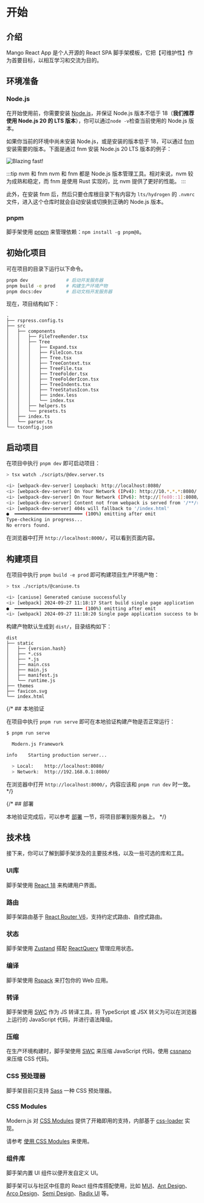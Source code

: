 # 开始

## 介绍

Mango React App 是个人开源的 React SPA 脚手架模板，它把【可维护性】作为首要目标，以相互学习和交流为目的。

## 环境准备

### Node.js

在开始使用前，你需要安装 [Node.js](https://nodejs.org/)，并保证 Node.js 版本不低于 18（**我们推荐使用 Node.js 20 的 LTS 版本**），你可以通过`node -v`检查当前使用的 Node.js 版本。


如果你当前的环境中尚未安装 Node.js，或是安装的版本低于 18，可以通过 [fnm](https://github.com/Schniz/fnm) 安装需要的版本。下面是通过 fnm 安装 Node.js 20 LTS 版本的例子：

<img src="/fnm.svg" alt="Blazing fast!"/>

:::tip nvm 和 fnm
nvm 和 fnm 都是 Node.js 版本管理工具。相对来说，nvm 较为成熟和稳定，而 fnm 是使用 Rust 实现的，比 nvm 提供了更好的性能。
:::

此外，在安装 fnm 后，然后只要仓库根目录下有内容为 `lts/hydrogen` 的 `.nvmrc` 文件，进入这个仓库时就会自动安装或切换到正确的 Node.js 版本。

### pnpm

脚手架使用 [pnpm](https://pnpm.io/installation) 来管理依赖：`npm install -g pnpm@8`。

## 初始化项目

可在项目的目录下运行以下命令。

```bash pure
pnpm dev              # 启动开发服务器
pnpm build -e prod    # 构建生产环境产物
pnpm docs:dev         # 启动文档开发服务器
```

现在，项目结构如下：

```tree
.
├── rspress.config.ts
├── src
│   ├── components
│   │   ├── FileTreeRender.tsx
│   │   ├── Tree
│   │   │   ├── Expand.tsx
│   │   │   ├── FileIcon.tsx
│   │   │   ├── Tree.tsx
│   │   │   ├── TreeContext.tsx
│   │   │   ├── TreeFile.tsx
│   │   │   ├── TreeFolder.tsx
│   │   │   ├── TreeFolderIcon.tsx
│   │   │   ├── TreeIndents.tsx
│   │   │   ├── TreeStatusIcon.tsx
│   │   │   ├── index.less
│   │   │   └── index.tsx
│   │   ├── helpers.ts
│   │   └── presets.ts
│   ├── index.ts
│   └── parser.ts
└── tsconfig.json
```

## 启动项目

在项目中执行 `pnpm dev` 即可启动项目：

```bash pure
> tsx watch ./scripts/@dev.server.ts

<i> [webpack-dev-server] Loopback: http://localhost:8080/
<i> [webpack-dev-server] On Your Network (IPv4): http://10.*.*.*:8080/
<i> [webpack-dev-server] On Your Network (IPv6): http://[fe80::1]:8080/
<i> [webpack-dev-server] Content not from webpack is served from '/**/react-app/assets' directory
<i> [webpack-dev-server] 404s will fallback to '/index.html'
●  ━━━━━━━━━━━━━━━━━━━━━━━━━ (100%) emitting after emit                                                                                                                                  Rspack compiled successfully
Type-checking in progress...
No errors found.
```

在浏览器中打开 `http://localhost:8000/`，可以看到页面内容。

## 构建项目

在项目中执行 `pnpm build -e prod` 即可构建项目生产环境产物：

```bash pure
> tsx ./scripts/@caniuse.ts

<i> [caniuse] Generated caniuse successfully
<i> [webpack] 2024-09-27 11:18:17 Start build single page application
●  ━━━━━━━━━━━━━━━━━━━━━━━━━ (100%) emitting after emit                                                                                                                                  
<i> [webpack] 2024-09-27 11:18:20 Single page application success to build with 3s
```

构建产物默认生成到 `dist/`，目录结构如下：

```
dist
├── static
│   ├── {version.hash}
│   ├── *.css
│   ├── *.js
│   ├── main.css
│   ├── main.js
│   ├── manifest.js
│   └── runtime.js
├── themes
├── favicon.svg
└── index.html
```

{/* ## 本地验证

在项目中执行 `pnpm run serve` 即可在本地验证构建产物是否正常运行：

```bash
$ pnpm run serve

  Modern.js Framework

info    Starting production server...

  > Local:    http://localhost:8080/
  > Network:  http://192.168.0.1:8080/
```

在浏览器中打开 `http://localhost:8000/`，内容应该和 `pnpm run dev` 时一致。 */}

{/* ## 部署

本地验证完成后，可以参考 [部署](/guides/basic-features/deploy.html) 一节，将项目部署到服务器上。 */}

## 技术栈

接下来，你可以了解到脚手架涉及的主要技术栈，以及一些可选的库和工具。

### UI库

脚手架使用 [React 18](https://react.dev/) 来构建用户界面。

### 路由

脚手架路由基于 [React Router V6](https://reactrouter.com/en/main)，支持约定式路由、自控式路由。

### 状态

脚手架使用 [Zustand](https://docs.pmnd.rs/zustand) 搭配 [ReactQuery](https://tanstack.com/query/latest/docs/framework/react/overview) 管理应用状态。

### 编译

脚手架使用 [Rspack](https://www.rspack.dev/) 来打包你的 Web 应用。

### 转译

脚手架使用 [SWC](https://swc.rs/) 作为 JS 转译工具，将 TypeScript 或 JSX 转义为可以在浏览器上运行的 JavaScript 代码，并进行语法降级。

### 压缩

在生产环境构建时，脚手架使用 [SWC](https://swc.rs/) 来压缩 JavaScript 代码，使用 [cssnano](https://cssnano.co/) 来压缩 CSS 代码。

### CSS 预处理器

脚手架目前只支持 [Sass](https://sass-lang.com/) 一种 CSS 预处理器。

### CSS Modules

Modern.js 对 [CSS Modules](https://github.com/css-modules/css-modules) 提供了开箱即用的支持，内部基于 [css-loader](https://www.npmjs.com/package/css-loader) 实现。

请参考 [使用 CSS Modules](/guides/basic-features/css/css-modules) 来使用。

### 组件库

脚手架内置 UI 组件以便开发自定义 UI。

脚手架可以与社区中任意的 React 组件库搭配使用，比如 [MUI](https://mui.com/)、[Ant Design](https://ant.design/)、[Arco Design](https://github.com/arco-design/arco-design)、[Semi Design](https://semi.design/)、[Radix UI](https://www.radix-ui.com/) 等。
